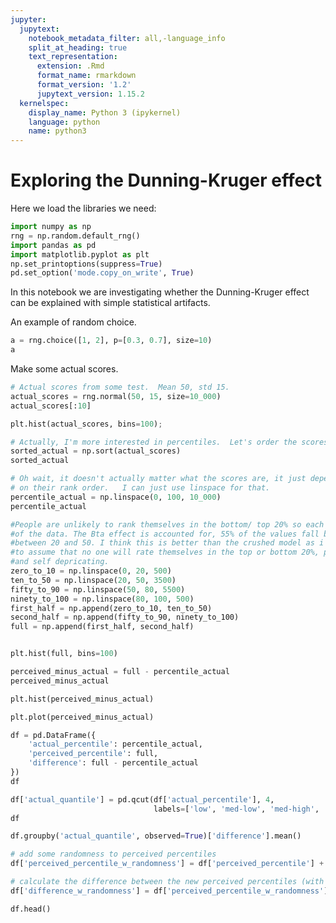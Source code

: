 ```yaml
---
jupyter:
  jupytext:
    notebook_metadata_filter: all,-language_info
    split_at_heading: true
    text_representation:
      extension: .Rmd
      format_name: rmarkdown
      format_version: '1.2'
      jupytext_version: 1.15.2
  kernelspec:
    display_name: Python 3 (ipykernel)
    language: python
    name: python3
---
```


# Exploring the Dunning-Kruger effect

Here we load the libraries we need:

```python
import numpy as np
rng = np.random.default_rng()
import pandas as pd
import matplotlib.pyplot as plt
np.set_printoptions(suppress=True)
pd.set_option('mode.copy_on_write', True)
```

In this notebook we are investigating whether the Dunning-Kruger effect can be explained with simple statistical artifacts.

An example of random choice.

```python
a = rng.choice([1, 2], p=[0.3, 0.7], size=10)
a
```

Make some actual scores.

```python
# Actual scores from some test.  Mean 50, std 15.
actual_scores = rng.normal(50, 15, size=10_000)
actual_scores[:10]
```

```python
plt.hist(actual_scores, bins=100);
```

```python
# Actually, I'm more interested in percentiles.  Let's order the scores.
sorted_actual = np.sort(actual_scores)
sorted_actual
```

```python
# Oh wait, it doesn't actually matter what the scores are, it just depends
# on their rank order.   I can just use linspace for that.
percentile_actual = np.linspace(0, 100, 10_000)
percentile_actual
```

```python
#People are unlikely to rank themselves in the bottom/ top 20% so each end only contains 5%
#of the data. The Bta effect is accounted for, 55% of the values fall between 50-80 only 35% 
#between 20 and 50. I think this is better than the crushed model as i don't think it's justifiable 
#to assume that no one will rate themselves in the top or bottom 20%, people can be seriously cocky
#and self depricating. 
zero_to_10 = np.linspace(0, 20, 500)
ten_to_50 = np.linspace(20, 50, 3500)
fifty_to_90 = np.linspace(50, 80, 5500)
ninety_to_100 = np.linspace(80, 100, 500)
first_half = np.append(zero_to_10, ten_to_50)
second_half = np.append(fifty_to_90, ninety_to_100)
full = np.append(first_half, second_half)

```

```python


```

```python
plt.hist(full, bins=100)
```

```python
perceived_minus_actual = full - percentile_actual
perceived_minus_actual
```

```python
plt.hist(perceived_minus_actual)
```

```python
plt.plot(perceived_minus_actual)
```

```python
df = pd.DataFrame({
    'actual_percentile': percentile_actual,
    'perceived_percentile': full,
    'difference': full - percentile_actual
})
df
```

```python
df['actual_quantile'] = pd.qcut(df['actual_percentile'], 4,
                                labels=['low', 'med-low', 'med-high', 'high'])
df
```

```python
df.groupby('actual_quantile', observed=True)['difference'].mean()
```

```python
# add some randomness to perceived percentiles
df['perceived_percentile_w_randomness'] = df['perceived_percentile'] + rng.normal(0, 10, len(df))

# calculate the difference between the new perceived percentiles (with randomness) and the actual percentiles
df['difference_w_randomness'] = df['perceived_percentile_w_randomness'] - df['actual_percentile']

df.head()
```

```python

```

```python

```
